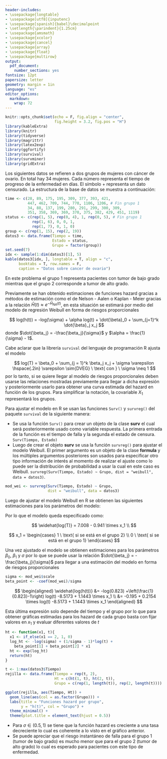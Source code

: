 ```yaml
---
header-includes:
- \usepackage{longtable}
- \usepackage[utf8]{inputenc}
- \usepackage[spanish]{babel}\decimalpoint
- \setlength{\parindent}{1.25cm}
- \usepackage{amsmath}
- \usepackage{xcolor}
- \usepackage{cancel}
- \usepackage{array}
- \usepackage{float}
- \usepackage{multirow}
output:
  pdf_document: 
    number_sections: yes
fontsize: 12pt
papersize: letter
geometry: margin = 1in
language: "es"
editor_options: 
  markdown: 
    wrap: 72
---
```


```r
knitr::opts_chunk$set(echo = F, fig.align = "center",
                      fig.height = 3.2, fig.pos = "H")
library(kableExtra)
library(knitr)
library(tidyverse)
library(magrittr)
library(latex2exp)
library(ggfortify)
library(survival)
library(survminer)
library(gridExtra)
```

```{=tex}
\input{titlepage}
\thispagestyle{empty}
\tableofcontents
\newpage
\thispagestyle{empty}
\listoffigures
\newpage
```
```{=tex}
\pagestyle{myheadings}
\setcounter{page}{4}
```
<!-- Gaviria -->

\section{Ejercicio 1}

<!-- Juanjo -->

\section{Ejercicio 2}

Los siguientes datos se refieren a dos grupos de mujeres con cáncer de
ovario. En total hay 34 mujeres. Cada número representa el tiempo de
progreso de la enfermedad en días. El símbolo + representa un dato
censurado. La estructura de la base de datos se muestra a continuación:

```r
time <- c(28, 89, 175, 195, 309, 377, 393, 421,
          447, 462, 709, 744, 770, 1106, 1206, # Fin grupo 1
          34, 88, 137, 199, 280, 291, 299, 300, 309,
          351, 358, 369, 369, 370, 375, 382, 429, 451, 1119)
status <- c(rep(1, 5), rep(0, 4), 1, rep(0, 5), # Fin grupo 1
            rep(1, 6), 0, 0, 1,
            rep(1, 7), 0, 1, 0)
group <- c(rep(1, 15), rep(2, 19))
datos3 <- data.frame(Tiempo = time, 
                     Estado = status, 
                     Grupo = factor(group))
set.seed(7)
idx <- sample(1:dim(datos3)[1], 5)
kable(datos3[idx, ], longtable = T, align = "c",
      booktabs = T, row.names = F, 
      caption = "Datos sobre cancer de ovario")
```

En este problema el grupo 1 representa pacientes con tumor de bajo grado mientras que el grupo 2 corresponde a tumor de alto grado.

\subsection{Literal a}

Previamente se han obtenido estimaciones de funciones hazard gracias a
métodos de estimación como el de Nelson - Aalen o Kaplan - Meier gracias
a la relación $\hat{H}{(t)} \approx e^{-\hat{H}_{NA}(t)}$, en esta
situación se estimará por medio del modelo de regresión Weibull en forma de riesgos proporcionales

$$
log(h(t)) = -log(\sigma) + \alpha log(t) + \dot{\beta}_0 + \sum_{j=1}^k \dot{\beta}_j x_j
$$
donde $\dot{\beta_j} = -\frac{\beta_j}{\sigma}$ y $\alpha = \frac{1}{\sigma} - 1$.

Cabe aclarar que la librería `survival` del lenguaje de programación R ajusta el modelo 

$$
log(T) = \beta_0 + \sum_{j = 1}^k \beta_j x_j + \sigma \varepsilon \hspace{.2in} \varepsilon \sim{DVEG} \ \text{ con } \ \sigma \neq 1 
$$
por lo tanto, si se quiere llegar al modelo de riesgos proporcionales deben usarse las relaciones mostradas previamente para llegar a dicha expresión y posteriormente usarlo para obtener una curva estimada del hazard en función de los grupos. Para simplificar la notación, la covariable $X_1$ representará los grupos.

Para ajustar el modelo en R se usan las funciones `Surv()` y `survreg()` del paquete `survival` de la siguiente manera:

* Se usa la función `Surv()` para crear un objeto de la clase **surv** el cual será posteriormente usado como variable respuesta. La primera entrada de la función es el tiempo de falla y la segunda el estado de censura. `Surv(Tiempo, Estado)`
* Luego de crear el objeto **surv** se usa la función `survreg()` para ajustar el modelo Weibull. El primer argumento es un objeto de la clase **formula** y los múltiples argumentos posteriores son usados para especificar otro tipo información de interés al momento de realizar el ajuste como lo puede ser la distribución de probabilidad a usar la cual en este caso es Weibull. `survreg(Surv(Tiempo, Estado) ~ Grupo, dist = "weibull", data = datos3)`.

```r
mod_wei <- survreg(Surv(Tiempo, Estado) ~ Grupo,
                   dist = "weibull", data = datos3)
```

Luego de ajustar el modelo Weibull en R se obtienen las siguientes estimaciones para los parámetros del modelo:

\begin{table}[H]
\centering
\caption{Estimación de coeficientes}
\label{}
\begin{tabular}{|c|c|}
\hline
Parámetro  & Estimación \\ \hline
$\beta_0$ & 7.008      \\ \hline
$\beta_1$ & -0.941     \\ \hline
$\sigma$     & 0.823      \\ \hline
\end{tabular}
\end{table}

Por lo que el modelo queda especificado como:

$$
\widehat{log(T)} = 7.008 - 0.941 \times x_1 \\
$$

$$
x_1 = \begin{cases}
1 \ \text{ si se está en el grupo 2} \\
0 \ \text{ si se está en el grupo 1} 
\end{cases}
$$

Una vez ajustado el modelo se obtienen estimaciones para los parámetros $\beta_0$, $\beta_1$ y $\sigma$ por lo que se puede usar la relación $\dot{\beta_j} = -\frac{\beta_j}{\sigma}$ para llegar a una estimación del modelo en forma de riesgos proporcionales

```r
sigma <- mod_wei$scale
beta_point <- -coef(mod_wei)/sigma
```

\begin{table}[H]
\centering
\caption{Coeficientes de $log(h(t))$}
\label{}
\begin{tabular}{|c|c|}
\hline
Parámetro  & Estimación \\ \hline
$\dot{\beta}_0$ & -8.5173      \\ \hline
$\dot{\beta}_1$ & 1.1443    \\ \hline
\end{tabular}
\end{table}

$$
\begin{aligned}
\widehat{log(h(t))} &= -log(0.823) +\left(\frac{1}{0.823}-1\right) log(t) -8.5173 + 1.1443 \times x_1 \\
&= -0.195 + 0.2154 \times log(t) -8.5173 + 1.1443 \times x_1
\end{aligned}
$$

Esta última expresión solo depende del tiempo y el grupo por lo que para obtener gráficas estimadas para los hazard de cada grupo basta con fijar valores en $x_1$ y evaluar diferentes valores de $t$

```r
ht <- function(x1, t){
  x1 <- if_else(x1 == 2, 1, 0)
  log_ht <- -log(sigma) + (1/sigma - 1)*log(t) +
    beta_point[1] + beta_point[2] * x1
  ht <- exp(log_ht)
  return(ht)
}

t <- 1:max(datos3$Tiempo)
rejilla <- data.frame(Tiempo = rep(t, 2),
                      Ht = c(ht(1, t), ht(2, t)),
                      Grupo = c(rep(1, length(t)), rep(2, length(t))))

ggplot(rejilla, aes(Tiempo, Ht)) +
  geom_line(aes(col = as.factor(Grupo))) +
  labs(title = "Funciones hazard por grupo",
       y = "h(t)", col = "Grupo") +
  theme_minimal() +
  theme(plot.title = element_text(hjust = 0.5))
```

* Para $\sigma \in (0.5, 1)$ se tiene que la función hazard es creciente a una tasa decreciente lo cual es coherente a lo visto en el gráfico anterior.
* Se puede apreciar que el riesgo instantáneo de falla para el grupo 1 (tumor de bajo grado) es mucho menor que para el grupo 2 (tumor de alto grado) lo cual es esperado para pacientes con este tipo de enfermedad.

\subsection{Literal b}

<!-- Santiago -->

\section{Ejercicio 3}

<!-- Simon -->

\section{Ejercicio 4}

\section{Ejercicio 5}

\section{Ejercicio 6}

\section{Ejercicio 7}
